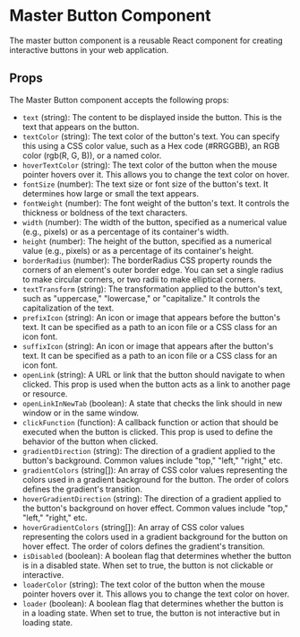 # Master Button Component

The master button component is a reusable React component for creating interactive buttons in your web application.

## Props

The Master Button component accepts the following props:

- `text` (string): The content to be displayed inside the button. This is the text that appears on the button.
- `textColor` (string): The text color of the button's text. You can specify this using a CSS color value, such as a Hex code (#RRGGBB), an RGB color (rgb(R, G, B)), or a named color.
- `hoverTextColor` (string): The text color of the button when the mouse pointer hovers over it. This allows you to change the text color on hover.
- `fontSize` (number): The text size or font size of the button's text. It determines how large or small the text appears.
- `fontWeight` (number): The font weight of the button's text. It controls the thickness or boldness of the text characters.
- `width` (number): The width of the button, specified as a numerical value (e.g., pixels) or as a percentage of its container's width.
- `height` (number): The height of the button, specified as a numerical value (e.g., pixels) or as a percentage of its container's height.
- `borderRadius` (number): The borderRadius CSS property rounds the corners of an element's outer border edge. You can set a single radius to make circular corners, or two radii to make elliptical corners.
- `textTransform` (string): The transformation applied to the button's text, such as "uppercase," "lowercase," or "capitalize." It controls the capitalization of the text.
- `prefixIcon` (string): An icon or image that appears before the button's text. It can be specified as a path to an icon file or a CSS class for an icon font.
- `suffixIcon` (string): An icon or image that appears after the button's text. It can be specified as a path to an icon file or a CSS class for an icon font.
- `openLink` (string): A URL or link that the button should navigate to when clicked. This prop is used when the button acts as a link to another page or resource.
- `openLinkInNewTab` (boolean): A state that checks the link should in new window or in the same window.
- `clickFunction` (function): A callback function or action that should be executed when the button is clicked. This prop is used to define the behavior of the button when clicked.
- `gradientDirection` (string): The direction of a gradient applied to the button's background. Common values include "top," "left," "right," etc.
- `gradientColors` (string[]): An array of CSS color values representing the colors used in a gradient background for the button. The order of colors defines the gradient's transition.
- `hoverGradientDirection` (string): The direction of a gradient applied to the button's background on hover effect. Common values include "top," "left," "right," etc.
- `hoverGradientColors` (string[]): An array of CSS color values representing the colors used in a gradient background for the button on hover effect. The order of colors defines the gradient's transition.
- `isDisabled` (boolean): A boolean flag that determines whether the button is in a disabled state. When set to true, the button is not clickable or interactive.
- `loaderColor` (string): The text color of the button when the mouse pointer hovers over it. This allows you to change the text color on hover.
- `loader` (boolean): A boolean flag that determines whether the button is in a loading state. When set to true, the button is not interactive but in loading state.